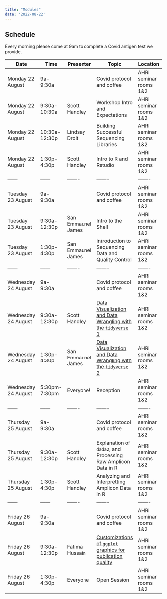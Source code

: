 ```yaml
---
title: "Modules"
date: '2022-08-22'
---
```

## Schedule 

Every morning please come at 9am to complete a Covid antigen test we provide.

| Date | Time|Presenter|Topic|Location|
| ------ | ------ | ------- | ------- | ------- |
| Monday 22 August  | 9a-9:30a |  | Covid protocol and coffee | AHRI seminar rooms 1&2 |
| Monday 22 August  | 9:30a-10:30a | Scott Handley | Workshop Intro and Expectations | AHRI seminar rooms 1&2 |
| Monday 22 August  | 10:30a-12:30p | Lindsay Droit | Building Successful Sequencing Libraries | AHRI seminar rooms 1&2 |
| Monday 22 August | 1:30p-4:30p | Scott Handley | Intro to R and Rstudio  | AHRI seminar rooms 1&2 |
| ------ | ------ | ------- | ------- | ------- |
| Tuesday 23 August  | 9a-9:30a |  | Covid protocol and coffee | AHRI seminar rooms 1&2 |
| Tuesday 23 August  | 9:30a-12:30p | San Emmaunel James | Intro to the Shell  | AHRI seminar rooms 1&2 |
| Tuesday 23 August | 1:30p-4:30p | San Emmaunel James  | Introduction to Sequencing Data and Quality Control | AHRI seminar rooms 1&2 |
| ------ | ------ | ------- | ------- | ------- |
| Wednesday 24 August  | 9a-9:30a |  | Covid protocol and coffee | AHRI seminar rooms 1&2 |
| Wednesday 24 August  | 9:30a-12:30p | Scott Handley | [Data Visualization and Data Wrangling with the `tidyverse` 1](/modules/data-wrangling-module/) | AHRI seminar rooms 1&2 |
| Wednesday 24 August | 1:30p-4:30p | San Emmaunel James | [Data Visualization and Data Wrangling with the `tidyverse` 2](/modules/data-wrangling-module/) | AHRI seminar rooms 1&2 |
| Wednesday 24 August | 5:30pm-7:30pm | Everyone! | Reception | AHRI seminar rooms 1&2 |
| ------ | ------ | ------- | ------- | ------- |
| Thursday 25 August  | 9a-9:30a |  | Covid protocol and coffee | AHRI seminar rooms 1&2 |
| Thursday 25 August | 9:30a-12:30p | Scott Handley | Explanation of `dada2`, and Processing Raw Amplicon Data in R | AHRI seminar rooms 1&2 |
| Thursday 25 August  | 1:30p-4:30p | Scott Handley | Analyzing and Interpretting Amplicon Data in R | AHRI seminar rooms 1&2 |
| ------ | ------ | ------- | ------- | ------- |
| Friday 26 August  | 9a-9:30a |  | Covid protocol and coffee | AHRI seminar rooms 1&2 |
| Friday 26 August  | 9:30a-12:30p | Fatima Hussain | [Customizations of `ggplot` graphics for publication quality](/modules/figure-customization-module) | AHRI seminar rooms 1&2 |
| Friday 26 August  | 1:30p-4:30p | Everyone | Open Session  | AHRI seminar rooms 1&2 |